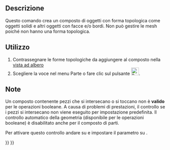 <languages/>

{{Docnav/it
|[[Part_ProjectionOnSurface/it|Proiezione su superficie]]
|[[Part_ExplodeCompound/it|Esplodi composto]]
|[[Part_Workbench/it|Part]]
|IconL=Part_ProjectionOnSurface.svg
|IconR=Part_ExplodeCompound.svg
|IconC=Workbench_Part.svg
}}

<div class="mw-translate-fuzzy">
{{GuiCommand/it
|Name=Part Compound‏‎
|Name/it=Part crea un composto
‏‎|MenuLocation=Parte → Crea un composto
|Workbenches=[[Part Workbench/it|Part]]
|Version=0.14
|SeeAlso=[[Part_Fuse/it|Part Unione]], [[Part CompoundFilter/it|Filtra composto]], [[Part ExplodeCompound/it|Esplodi composto]]
}}
</div>

<span id="Description"></span>
== Descrizione ==

Questo comando crea un composto di oggetti con forma topologica come oggetti solidi e altri oggetti con facce e/o bordi. Non può gestire le mesh poiché non hanno una forma topologica.

<span id="Usage"></span>
== Utilizzo ==

<div class="mw-translate-fuzzy">
# Contrassegnare le forme topologiche da aggiungere al composto nella [[Tree_view/it|vista ad albero]]
# Scegliere la voce {{MenuCommand|Parte → Composto → Crea composto}} nel menu Parte o fare clic sul pulsante [[Image:Part_Compound.svg|24px|link=Part_Compound]].
</div>

<span id="Notes"></span>
== Note ==

Un composto contenente pezzi che si intersecano o si toccano non è '''valido''' per le operazioni booleane. A causa di problemi di prestazioni, il controllo se i pezzi si intersecano non viene eseguito per impostazione predefinita. Il controllo automatico della geometria (disponibile per le operazioni booleane) è disabilitato anche per il composto di parti.

Per attivare questo controllo andare su {{MenuCommand|Strumenti → Modifica parametri → Preferences... → Mod → Part → CheckGeometry → RunBOPCheck}} e impostare il parametro su {{incode|true}}.


{{Docnav/it
|[[Part_ProjectionOnSurface/it|Proiezione su superficie]]
|[[Part_ExplodeCompound/it|Esplodi composto]]
|[[Part_Workbench/it|Part]]
|IconL=Part_ProjectionOnSurface.svg
|IconR=Part_ExplodeCompound.svg
|IconC=Workbench_Part.svg
}}

{{Part_Tools_navi{{#translation:}}}}
{{Userdocnavi{{#translation:}}}}